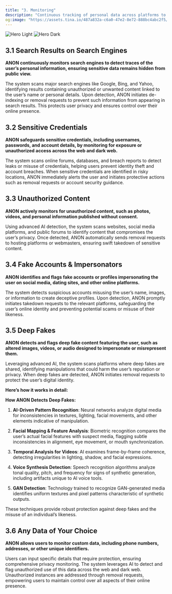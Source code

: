 ```yaml
---
title: "3. Monitoring"
description: "Continuous tracking of personal data across platforms to identify unauthorized exposure, with alerts and actionable insights for enhanced privacy protection."
og:image: "https://assets.tina.io/487a832a-c6a0-47e2-8e72-888bc4abc2f5/ffd.png"
---
```


<img alt="Hero Light" classname="block dark:hidden" src="https://assets.tina.io/487a832a-c6a0-47e2-8e72-888bc4abc2f5/Frame 1036.png" />

<img alt="Hero Dark" classname="hidden dark:block" src="https://assets.tina.io/487a832a-c6a0-47e2-8e72-888bc4abc2f5/Frame 1036.png" />

## 3.1 Search Results on Search Engines

**ANON continuously monitors search engines to detect traces of the user’s personal information, ensuring sensitive data remains hidden from public view.**

The system scans major search engines like Google, Bing, and Yahoo, identifying results containing unauthorized or unwanted content linked to the user’s name or personal details. Upon detection, ANON initiates de-indexing or removal requests to prevent such information from appearing in search results. This protects user privacy and ensures control over their online presence.

## 3.2 Sensitive Credentials

**ANON safeguards sensitive credentials, including usernames, passwords, and account details, by monitoring for exposure or unauthorized access across the web and dark web.**

The system scans online forums, databases, and breach reports to detect leaks or misuse of credentials, helping users prevent identity theft and account breaches. When sensitive credentials are identified in risky locations, ANON immediately alerts the user and initiates protective actions such as removal requests or account security guidance.

## 3.3 Unauthorized Content

**ANON actively monitors for unauthorized content, such as photos, videos, and personal information published without consent.**

Using advanced AI detection, the system scans websites, social media platforms, and public forums to identify content that compromises the user’s privacy. Once detected, ANON automatically sends removal requests to hosting platforms or webmasters, ensuring swift takedown of sensitive content.

## 3.4 Fake Accounts & Impersonators

**ANON identifies and flags fake accounts or profiles impersonating the user on social media, dating sites, and other online platforms.**

The system detects suspicious accounts misusing the user’s name, images, or information to create deceptive profiles. Upon detection, ANON promptly initiates takedown requests to the relevant platforms, safeguarding the user’s online identity and preventing potential scams or misuse of their likeness.

## 3.5 Deep Fakes

**ANON detects and flags deep fake content featuring the user, such as altered images, videos, or audio designed to impersonate or misrepresent them.**

Leveraging advanced AI, the system scans platforms where deep fakes are shared, identifying manipulations that could harm the user’s reputation or privacy. When deep fakes are detected, ANON initiates removal requests to protect the user’s digital identity.

<b>Here’s how it works in detail:</b>

**How ANON Detects Deep Fakes:**

1. **AI-Driven Pattern Recognition**: Neural networks analyze digital media for inconsistencies in textures, lighting, facial movements, and other elements indicative of manipulation.

2. **Facial Mapping & Feature Analysis**: Biometric recognition compares the user’s actual facial features with suspect media, flagging subtle inconsistencies in alignment, eye movement, or mouth synchronization.

3. **Temporal Analysis for Videos**: AI examines frame-by-frame coherence, detecting irregularities in lighting, shadow, and facial expressions.

4. **Voice Synthesis Detection**: Speech recognition algorithms analyze tonal quality, pitch, and frequency for signs of synthetic generation, including artifacts unique to AI voice tools.

5. **GAN Detection**: Technology trained to recognize GAN-generated media identifies uniform textures and pixel patterns characteristic of synthetic outputs.

These techniques provide robust protection against deep fakes and the misuse of an individual’s likeness.

## 3.6 Any Data of Your Choice

**ANON allows users to monitor custom data, including phone numbers, addresses, or other unique identifiers.**

Users can input specific details that require protection, ensuring comprehensive privacy monitoring. The system leverages AI to detect and flag unauthorized use of this data across the web and dark web. Unauthorized instances are addressed through removal requests, empowering users to maintain control over all aspects of their online presence.